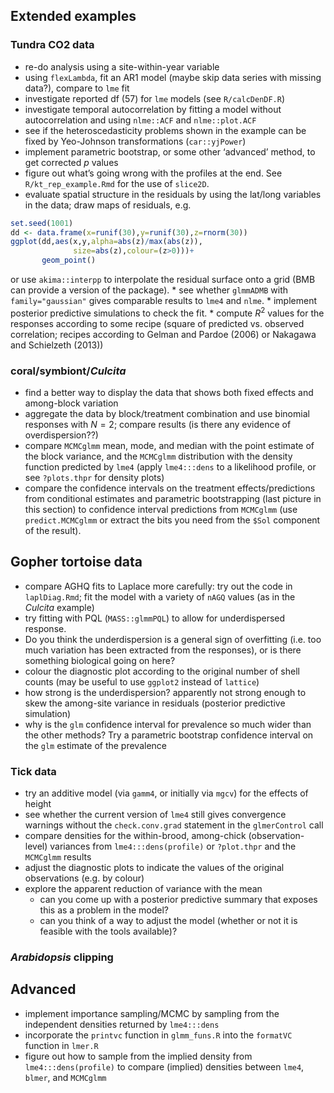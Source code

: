 
## Extended examples

### Tundra CO2 data

* re-do analysis using a site-within-year variable
* using `flexLambda`, fit an AR1 model (maybe skip data series with missing data?), compare to `lme` fit
* investigate reported df (57) for `lme` models (see `R/calcDenDF.R`)
* investigate temporal autocorrelation by fitting a model without autocorrelation and using `nlme::ACF` and `nlme::plot.ACF`
* see if the heteroscedasticity problems shown in the example can be fixed by Yeo-Johnson transformations (`car::yjPower`)
* implement parametric bootstrap, or some other 'advanced' method, to get corrected $p$ values
* figure out what's going wrong with the profiles at the end.  See `R/kt_rep_example.Rmd` for the use of `slice2D`.
* evaluate spatial structure in the residuals by using the lat/long variables in the data; draw maps of residuals, e.g.
```r
set.seed(1001)
dd <- data.frame(x=runif(30),y=runif(30),z=rnorm(30))
ggplot(dd,aes(x,y,alpha=abs(z)/max(abs(z)),
              size=abs(z),colour=(z>0)))+
       geom_point()
```
or use `akima::interpp` to interpolate the residual surface onto a grid (BMB can provide a version of the package).
* see whether `glmmADMB` with `family="gaussian"` gives comparable results to `lme4` and `nlme`.
* implement posterior predictive simulations to check the fit.
* compute $R^2$ values for the responses according to some recipe (square of predicted vs. observed correlation; recipes according to Gelman and Pardoe (2006) or Nakagawa and Schielzeth (2013))

### coral/symbiont/*Culcita*

* find a better way to display the data that shows both fixed effects and among-block variation
* aggregate the data by block/treatment combination and use binomial responses with $N=2$; compare results (is there any evidence of overdispersion??)
* compare `MCMCglmm` mean, mode, and median with the point estimate of the block variance, and the `MCMCglmm` distribution with the density function predicted by `lme4` (apply `lme4:::dens` to a likelihood profile, or see `?plots.thpr` for density plots)
* compare the confidence intervals on the treatment effects/predictions from conditional estimates and parametric bootstrapping (last picture in this section) to confidence interval predictions from `MCMCglmm` (use `predict.MCMCglmm` or extract the bits you need from the `$Sol` component of the result).

## Gopher tortoise data

* compare AGHQ fits to Laplace more carefully: try out the code in `laplDiag.Rmd`; fit the model with a variety of `nAGQ` values (as in the *Culcita* example)
* try fitting with PQL (`MASS::glmmPQL`) to allow for underdispersed response.
* Do you think the underdispersion is a general sign of overfitting (i.e. too much variation has been extracted from the responses), or is there something biological going on here?
* colour the diagnostic plot according to the original number of shell counts (may be useful to use `ggplot2` instead of `lattice`)
* how strong is the underdispersion? apparently not strong enough to skew the among-site variance in residuals (posterior predictive simulation)
* why is the `glm` confidence interval for prevalence so much wider than the other methods?  Try a parametric bootstrap confidence interval on the `glm` estimate of the prevalence

### Tick data

* try an additive model (via `gamm4`, or initially via `mgcv`) for the effects of height
* see whether the current version of `lme4` still gives convergence warnings without the `check.conv.grad` statement in the `glmerControl` call
* compare densities for the within-brood, among-chick (observation-level) variances from `lme4:::dens(profile)` or `?plot.thpr` and the `MCMCglmm` results
* adjust the diagnostic plots to indicate the values of the original observations (e.g. by colour)
* explore the apparent reduction of variance with the mean
    * can you come up with a posterior predictive summary that exposes this as a problem in the model?
	* can you think of a way to adjust the model (whether or not it is feasible with the tools available)?

### *Arabidopsis* clipping


## Advanced
* implement importance sampling/MCMC by sampling from the independent densities returned by `lme4:::dens`
* incorporate the `printvc` function in `glmm_funs.R` into the `formatVC` function in `lmer.R`
* figure out how to sample from the implied density from `lme4:::dens(profile)` to compare (implied) densities between `lme4`, `blmer`, and `MCMCglmm`
